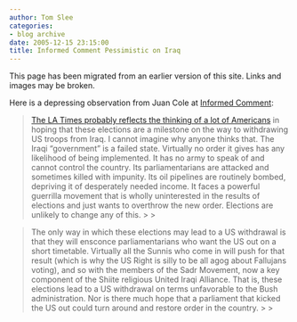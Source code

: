```yaml
---
author: Tom Slee
categories:
- blog archive
date: 2005-12-15 23:15:00
title: Informed Comment Pessimistic on Iraq
---
```


::: {.callout-note}

This page has been migrated from an earlier version of this site. 
Links and images may be broken.

:::



				

Here is a depressing observation from Juan Cole at [Informed Comment](http://www.juancole.com/2005/12/high-turnout-expected-as-iraqis-go-to.html):

<blockquote>[The LA Times probably reflects the thinking of a lot of Americans](http://www.latimes.com/news/opinion/editorials/la-ed-iraq15dec15,0,7559925.story?coll=la-news-comment-editorials)
in hoping that these elections are a milestone on the way to
withdrawing US troops from Iraq. I cannot imagine why anyone thinks
that. The Iraqi "government" is a failed state. Virtually no order it
gives has any likelihood of being implemented. It has no army to speak
of and cannot control the country. Its parliamentarians are attacked
and sometimes killed with impunity. Its oil pipelines are routinely
bombed, depriving it of desperately needed income. It faces a powerful
guerrilla movement that is wholly uninterested in the results of
elections and just wants to overthrow the new order. Elections are
unlikely to change any of this.
> 
> </blockquote>

<blockquote>The only way in which these
elections may lead to a US withdrawal is that they will ensconce
parliamentarians who want the US out on a short timetable. Virtually
all the Sunnis who come in will push for that result (which is why the
US Right is silly to be all agog about Fallujans voting), and so with
the members of the Sadr Movement, now a key component of the Shiite
religious United Iraqi Alliance. That is, these elections lead to a US
withdrawal on terms unfavorable to the Bush administration. Nor is
there much hope that a parliament that kicked the US out could turn
around and restore order in the country.
> 
> </blockquote>


		
